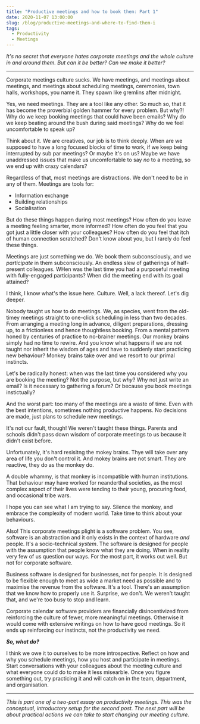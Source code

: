 ```yaml
---
title: "Productive meetings and how to book them: Part 1"
date: 2020-11-07 13:00:00
slug: /blog/productive-meetings-and-where-to-find-them-i
tags:
  - Productivity
  - Meetings
---
```


*It's no secret that everyone hates corporate meetings and the whole culture in and around them. But can it be better? Can _we_ make it better?*

***

Corporate meetings culture sucks. We have meetings, and meetings about meetings, and meetings about scheduling meetings, ceremonies, town halls, workshops, you name it. They spawn like gremlins after midnight. 

Yes, we need meetings. They are a tool like any other. So much so, that it has become the proverbial golden hammer for every problem. But why?! Why do we keep booking meetings that could have been emails? Why do we keep beating around the bush during said meetings? Why do we feel uncomfortable to speak up? 

Think about it. We are creatives, our job is to think deeply. When are we supposed to have a long focused blocks of time to work, if we keep being interrupted by sub par meetings? Or maybe it's on us? Maybe we have unaddressed issues that make us uncomfortable to say _no_ to a meeting, so we end up with crazy calendars? 

Regardless of that, most meetings are distractions. We don't need to be in any of them. Meetings are tools for:
- Information exchange 
- Building relationships 
- Socialisation

But do these things happen during most meetings? How often do you leave a meeting feeling smarter, more informed? How often do you feel that you got just a little closer with your colleagues? How often do you feel that itch of human connection scratched? Don't know about you, but I rarely do feel these things. 

Meetings are just something we do. We book them subconsciously, and we _participate_ in them subconsciously. An endless slew of gatherings of half-present colleagues. WHen was the last time you had a purposeful meeting with fully-engaged participants? When did the meeting end with its goal attained? 

I think, I know what's the issue here. Culture. Well, a lack thereof. Let's dig deeper.

Nobody taught us how to do meetings. We, as species, went from the old-timey meetings straight to one-click scheduling in less than two decades. From arranging a meeting long in advance, diligent preparations, dressing up, to a frictionless and hence thoughtless booking. From a mental pattern honed by centuries of practice to no-brainer meetings. Our monkey brains simply had no time to rewire. And you know what happens if we are not taught nor inherit the wisdom of ages and have to suddenly start practicing new behaviour? Monkey brains take over and we resort to our primal instincts.

Let's be radically honest: when was the last time you considered why you are booking the meeting? Not the purpose, but _why_? Why not just write an email? Is it necessary to gathering a forum? Or because you book meetings instictually? 

And the worst part: too many of the meetings are a waste of time. Even with the best intentions, sometimes nothing productive happens. No decisions are made, just plans to schedule new meetings. 

It's not our fault, though! We weren't taught these things. Parents and schools didn't pass down wisdom of corporate meetings to us because it didn't exist before. 

Unfortunately, it's hard resisitng the mokey brains. Thye will take over any area of life you don't control it. And mokey brains are not smart. They are reactive, they do as the monkey do. 

A double whammy, is that monkey is incompatible with human institutions. That behaviour may have worked for neanderthal societies, as the most complex aspect of their lives were tending to their young, procuring food, and occasional tribe wars. 

I hope you can see what I am trying to say. Silence the monkey, and embrace the complexity of modern world. Take time to think about your behaviours. 

Also! This corporate meetings plight is a software problem. You see, software is an abstraction and it only exists in the context of hardware *and* people. It's a socio-technical _system_. The software is designed for people with the assumption that people know what they are doing. When in reality very few of us question our ways. For the most part, it works out well. But not for corporate software.

Business software is designed for businesses, not for people. It is designed to be flexible enough to meet as wide a market need as possible and to maximise the revenue from the software. It's a tool. There's an assumption that we know how to properly use it. Surprise, we don't. We weren't taught that, and we're too busy to stop and learn. 

Corporate calendar software providers are financially disincentivized from reinforcing the culture of fewer, more meaningful meetings. Otherwise it would come with extensive writings on how to have good meetings. So it ends up reinforcing our instincts, not the productivity we need. 

_**So, what do?**_

I think we owe it to ourselves to be more introspective. Reflect on how and why you schedule meetings, how you host and participate in meetings. Start conversations with your colleagues about the meeting culture and what everyone could do to make it less misearble. Once you figure something out, try practicing it and will catch on in the team, department, and organisation. 

***

*This is part one of a two-part essay on productivity meetings. This was the conceptual, introductory setup for the second post. The next part will be about practical actions we can take to start changing our meeting culture.*
